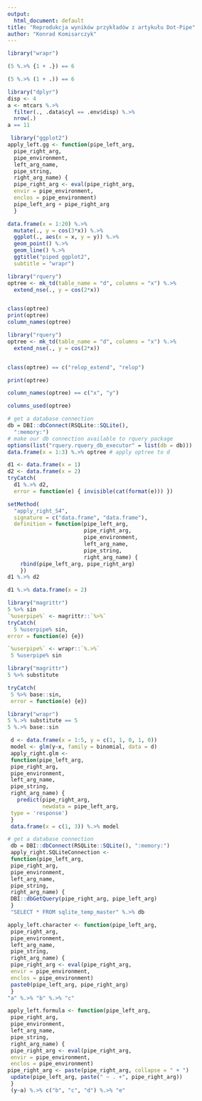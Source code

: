 ```yaml
---
output:
  html_document: default
title: "Reprodukcja wyników przykładów z artykułu Dot-Pipe"
author: "Konrad Komisarczyk"
---
```



```r
library("wrapr")
```


```r
(5 %.>% {1 + .}) == 6
```

```r
(5 %.>% (1 + .)) == 6
```

```r
library("dplyr")
disp <- 4
a <- mtcars %.>%
  filter(., .data$cyl == .env$disp) %.>%
  nrow(.)
a == 11
```

```r
 library("ggplot2")
apply_left.gg <- function(pipe_left_arg,
  pipe_right_arg,
  pipe_environment,
  left_arg_name,
  pipe_string,
  right_arg_name) {
  pipe_right_arg <- eval(pipe_right_arg,
  envir = pipe_environment,
  enclos = pipe_environment)
  pipe_left_arg + pipe_right_arg
  }
```

```r
data.frame(x = 1:20) %.>%
  mutate(., y = cos(3*x)) %.>%
  ggplot(., aes(x = x, y = y)) %.>%
  geom_point() %.>%
  geom_line() %.>%
  ggtitle("piped ggplot2",
  subtitle = "wrapr")
```



```r
library("rquery")
optree <- mk_td(table_name = "d", columns = "x") %.>%
  extend_nse(., y = cos(2*x))


class(optree)
print(optree)
column_names(optree)
```

```r
library("rquery")
optree <- mk_td(table_name = "d", columns = "x") %.>%
  extend_nse(., y = cos(2*x))


class(optree) == c("relop_extend", "relop")
```

```r
print(optree)
```

```r
column_names(optree) == c("x", "y")
```

```r
columns_used(optree)
```


```r
# get a database connection
db = DBI::dbConnect(RSQLite::SQLite(),
  ":memory:")
# make our db connection available to rquery package
options(list("rquery.rquery_db_executor" = list(db = db)))
data.frame(x = 1:3) %.>% optree # apply optree to d
```


```r
d1 <- data.frame(x = 1)
d2 <- data.frame(x = 2)
tryCatch(
  d1 %.>% d2,
  error = function(e) { invisible(cat(format(e))) })
```



```r
setMethod(
  "apply_right_S4",
  signature = c("data.frame", "data.frame"),
  definition = function(pipe_left_arg,
                        pipe_right_arg,
                        pipe_environment,
                        left_arg_name,
                        pipe_string,
                        right_arg_name) {
    rbind(pipe_left_arg, pipe_right_arg)
    })
d1 %.>% d2
```



```r
d1 %.>% data.frame(x = 2)
```



```r
library("magrittr")
5 %>% sin
`%userpipe%` <- magrittr::`%>%`
tryCatch(
  5 %userpipe% sin,
error = function(e) {e})
```

```r
`%userpipe%` <- wrapr::`%.>%`
 5 %userpipe% sin
```
```r
library("magrittr")
5 %>% substitute
```


```r
tryCatch(
 5 %>% base::sin,
 error = function(e) {e})
```

```r
library("wrapr")
5 %.>% substitute == 5
5 %.>% base::sin
```

```r
 d <- data.frame(x = 1:5, y = c(1, 1, 0, 1, 0))
 model <- glm(y~x, family = binomial, data = d)
 apply_right.glm <-
 function(pipe_left_arg,
 pipe_right_arg,
 pipe_environment,
 left_arg_name,
 pipe_string,
 right_arg_name) {
   predict(pipe_right_arg,
           newdata = pipe_left_arg,
 type = 'response')
 }
 data.frame(x = c(1, 3)) %.>% model
```



```r
# get a database connection
 db = DBI::dbConnect(RSQLite::SQLite(), ":memory:")
 apply_right.SQLiteConnection <-
 function(pipe_left_arg,
 pipe_right_arg,
 pipe_environment,
 left_arg_name,
 pipe_string,
 right_arg_name) {
 DBI::dbGetQuery(pipe_right_arg, pipe_left_arg)
 }
 "SELECT * FROM sqlite_temp_master" %.>% db
```


```r
apply_left.character <- function(pipe_left_arg,
 pipe_right_arg,
 pipe_environment,
 left_arg_name,
 pipe_string,
 right_arg_name) {
 pipe_right_arg <- eval(pipe_right_arg,
 envir = pipe_environment,
 enclos = pipe_environment)
 paste0(pipe_left_arg, pipe_right_arg)
 }
"a" %.>% "b" %.>% "c"
```


```r
apply_left.formula <- function(pipe_left_arg,
 pipe_right_arg,
 pipe_environment,
 left_arg_name,
 pipe_string,
 right_arg_name) {
 pipe_right_arg <- eval(pipe_right_arg,
 envir = pipe_environment,
 enclos = pipe_environment)
pipe_right_arg <- paste(pipe_right_arg, collapse = " + ")
 update(pipe_left_arg, paste(" ~ . +", pipe_right_arg))
 }
 (y~a) %.>% c("b", "c", "d") %.>% "e"
```

